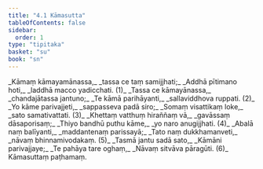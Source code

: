 ```yaml
---
title: "4.1 Kāmasutta"
tableOfContents: false
sidebar:
  order: 1
type: "tipitaka"
basket: "su"
book: "sn"
---
```



<DynamicBreadcrumb />

<Division number="773" book="sn">

<Paragraph number="934" type="verses" book="sn">
_Kāmaṃ kāmayamānassa,_  
_tassa ce taṃ samijjhati;_  
_Addhā pītimano hoti,_  
_laddhā macco yadicchati. (1)_  

</Paragraph>

</Division>
<Division number="774" book="sn">

<Paragraph number="935" type="verses" book="sn">
_Tassa ce kāmayānassa,_  
_chandajātassa jantuno;_  
_Te kāmā parihāyanti,_  
_sallaviddhova ruppati. (2)_  

</Paragraph>

</Division>
<Division number="775" book="sn">

<Paragraph number="936" type="verses" book="sn">
_Yo kāme parivajjeti,_  
_sappasseva padā siro;_  
_Somaṃ visattikaṃ loke,_  
_sato samativattati. (3)_  

</Paragraph>

</Division>
<Division number="776" book="sn">

<Paragraph number="937" type="verses" book="sn">
_Khettaṃ vatthuṃ hiraññaṃ vā,_  
_gavāssaṃ dāsaporisaṃ;_  
_Thiyo bandhū puthu kāme,_  
_yo naro anugijjhati. (4)_  

</Paragraph>

</Division>
<Division number="777" book="sn">

<Paragraph number="938" type="verses" book="sn">
_Abalā naṃ balīyanti,_  
_maddantenaṃ parissayā;_  
_Tato naṃ dukkhamanveti,_  
_nāvaṃ bhinnamivodakaṃ. (5)_  

</Paragraph>

</Division>
<Division number="778" book="sn">

<Paragraph number="939" type="verses" book="sn">
_Tasmā jantu sadā sato,_  
_Kāmāni parivajjaye;_  
_Te pahāya tare oghaṃ,_  
_Nāvaṃ sitvāva pāragūti. (6)_  


</Paragraph>
</Division>

<Paragraph number="940" type="center" book="sn">
Kāmasuttaṃ paṭhamaṃ.
</Paragraph>